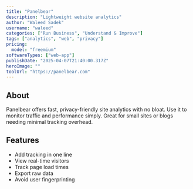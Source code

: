 ---
title: "Panelbear"
description: "Lightweight website analytics"
author: "Waleed Sadek"
username: "waleed"
categories: ["Run Business", "Understand & Improve"]
tags: ["analytics", "web", "privacy"]
pricing:
  model: "freemium"
softwareTypes: ["web-app"]
publishDate: "2025-04-07T21:40:00.317Z"
heroImage: ""
toolUrl: "https://panelbear.com"
---
## About
Panelbear offers fast, privacy-friendly site analytics with no bloat. Use it to monitor traffic and performance simply. Great for small sites or blogs needing minimal tracking overhead.

## Features
- Add tracking in one line
- View real-time visitors
- Track page load times
- Export raw data
- Avoid user fingerprinting